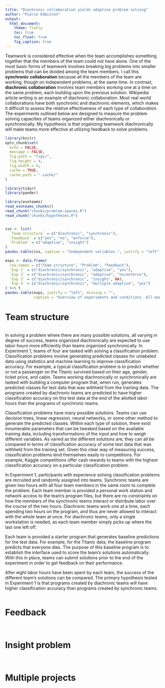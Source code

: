 ```yaml
---
title: "Diachronic collaboration yields adaptive problem solving"
author: "Pierce Edmiston"
output:
  html_document:
    theme: flatly
    toc: true
    toc_float: true
    fig_caption: true
---
```


Teamwork is considered effective when the team accomplishes something together that the members of the team could not have alone. One of the most basic forms of teamwork involves breaking big problems into smaller problems that can be divided among the team members. I call this **synchronic collaboration** because all the members of the team are working, though on independent problems, at the same time. In contrast, **diachronic collaboration** involves team members working one at a time on the same problem, each building upon the previous solution. Wikipedia article writing is an example of diachronic collaboration. Most real world collaborations have both synchronic and diachronic elements, which makes it difficult to assess the relative effectiveness of each type of collaboration. The experiments outlined below are designed to measure the problem solving capacities of teams organized either diachronically or synchronically. My hypothesis is that organizing teamwork diachronically will make teams more effective at utilizing feedback to solve problems.

```r
library(knitr)
opts_chunk$set(
  echo = FALSE,
  message = FALSE,
  fig.path = "figs/",
  fig.height = 4,
  fig.width = 4,
  cache = TRUE,
  cache.path = ".cache/"
)

library(tidyr)
library(pander)
```

```r
library(evoteams)
read_evoteams_chunks()
read_chunk("chunks/problem-spaces.R")
read_chunk("chunks/hypotheses.R")
```

```r
```

```r
ivs <- list(
  `Team structure` = c("diachronic", "synchronic"),
  `Feedback` = c("yes", "no", "enforce"),
  `Problem` = c("adaptive", "insight")
)
pandoc.table(ivs, caption = "Independent variables.", justify = "left")

exps <- data.frame(
  row.names = c("Team structure", "Problem", "Feedback"),
  `Exp 1` = c("diachronic/synchronic", "adaptive", "yes"),
  `Exp 2` = c("diachronic/synchronic", "adaptive", "no/enforce"),
  `Exp 3` = c("diachronic/synchronic", "insight", NA),
  `Exp 4` = c("diachronic/synchronic", "multiple adaptive", "yes")
) %>% t
pandoc.table(exps, justify = "left", missing = "",
             caption = "Overview of experiments and conditions. All manipulations are between team.")
```

# Team structure

```r
```

In solving a problem where there are many possible solutions, all varying in degree of success, teams organized diachronically are expected to use labor hours more efficiently than teams organized synchronically. In Experiment 1, teams of four are tasked with solving a classification problem. Classification problems involve generating predicted classes for unlabeled data using statistics and machine learning to improve classification accuracy. For example, a typical classification problem is to predict whether or not a passenger on the Titanic survived based on their age, gender, ticket price, and cabin. Teams working diachronically or synchronically are tasked with building a computer program that, when run, generates predicted classes for test data that was withheld from the training data. The programs created by diachronic teams are predicted to have higher classification accuracy on this test data at the end of the allotted labor hours than the programs of synchronic teams.

Classification problems have many possible solutions. Teams can use decision trees, linear regression, neural networks, or some other method to generate the predicted classes. Within each type of solution, there exist innumerable parameters that can be tweaked based on the available training data, including transformations of the input and how to weigh different variables. As varied as the different solutions are, they can all be compared in terms of classification accuracy of some test data that was withheld from the training set. Given this clear way of measuring success, classification problems lend themselves easily to competitions. For example, Kaggle competitions offer cash rewards to teams with the highest classification accuracy on a particular classification problem.

In Experiment 1, participants with experience solving classification problems are recruited and randomly assigned into teams. Synchronic teams are given two hours with all four team members in the same room to complete the problem. Each team member is provided a personal work station and network access to the team's program files, but there are no constraints on how the members of the synchronic teams interact or distribute labor over the course of the two hours. Diachronic teams work one at a time, each spending two hours on the program, and thus are never allowed to interact with the whole team at once. For diachronic teams, only a single workstation is needed, as each team member simply picks up where the last one left off.

Each team is provided a starter program that generates baseline predictions for the test data. For example, for the Titanic data, the baseline program predicts that everyone dies. The purpose of this baseline program is to establish the interface used to score the team's solutions automatically. With this in place, teams can submit solutions prior to the end of the experiment in order to get feedback on their performance.

After eight labor hours have been spent by each team, the success of the different team's solutions can be compared. The primary hypothesis tested in Experiment 1 is that programs created by diachronic teams will have higher classification accuracy than programs created by synchronic teams.

```r
```

# Feedback

```r
```

```r
```

# Insight problem

```r
```

```r
```

# Multiple projects

```r
```

```r
```
